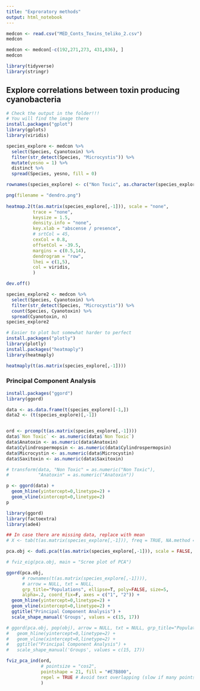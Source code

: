 ```yaml
---
title: "Exproratory methods"
output: html_notebook
---
```


```r
medcon <- read.csv("MED_Conts_Toxins_teliko_2.csv")
medcon

medcon <- medcon[-c(192,271,273, 431,836), ]
medcon

```

```r
library(tidyverse)
library(stringr)
```


## Explore correlations between toxin producing cyanobacteria

```r
# Check the output in the folder!!!
# You will find the image there
install.packages("gplot")
library(gplots)
library(viridis)

species_explore <- medcon %>%
  select(Species, Cyanotoxin) %>%
  filter(str_detect(Species, "Microcystis")) %>% 
  mutate(yesno = 1) %>%
  distinct %>%
  spread(Species, yesno, fill = 0)

rownames(species_explore) <- c("Non Toxic", as.character(species_explore[2:nrow(species_explore),1]))

png(filename = "dendro.png")
 
heatmap.2(t(as.matrix(species_explore[,-1])), scale = "none",
          trace = "none",
          keysize = 1.5,
          density.info = "none",
          key.xlab = "abscense / presence",
          # srtCol = 45,
          cexCol = 0.8,
          offsetCol = -39.5,
          margins = c(0.5,14),
          dendrogram = "row",
          lhei = c(1,5),
          col = viridis,
          )

dev.off()
```

```r
species_explore2 <- medcon %>%
  select(Species, Cyanotoxin) %>%
  filter(str_detect(Species, "Microcystis")) %>% 
  count(Species, Cyanotoxin) %>% 
  spread(Cyanotoxin, n)
species_explore2


```


```r

# Easier to plot but somewhat harder to perfect
install.packages("plotly")
library(plotly)
install.packages("heatmaply")
library(heatmaply)

heatmaply(t(as.matrix(species_explore[,-1])))
```


### Principal Component Analysis

```r
install.packages("ggord")
library(ggord)

data <- as.data.frame(t(species_explore)[-1,])
data2 <- (t(species_explore)[,-1])


ord <- prcomp(t(as.matrix(species_explore[,-1])))
data$`Non Toxic` <- as.numeric(data$`Non Toxic`)
data$Anatoxin <- as.numeric(data$Anatoxin)
data$Cylindrospermopsin <- as.numeric(data$Cylindrospermopsin)
data$Microcystin <- as.numeric(data$Microcystin)
data$Saxitoxin <- as.numeric(data$Saxitoxin)

# transform(data, "Non Toxic" = as.numeric("Non Toxic"),
#           "Anatoxin" = as.numeric("Anatoxin"))

p <- ggord(data) +
  geom_hline(yintercept=0,linetype=2) + 
  geom_vline(xintercept=0,linetype=2)
p
```


```r
library(ggord)
library(factoextra)
library(ade4)

## In case there are missing data, replace with mean
# X <- tab(t(as.matrix(species_explore[,-1])), freq = TRUE, NA.method = "mean") 

pca.obj <- dudi.pca(t(as.matrix(species_explore[,-1])), scale = FALSE, scannf = FALSE, nf = 3)

# fviz_eig(pca.obj, main = "Scree plot of PCA")
```

```r
ggord(pca.obj, 
      # rownames(t(as.matrix(species_explore[,-1]))),
      # arrow = NULL, txt = NULL, 
      grp_title="Populations", ellipse=T, poly=FALSE, size=5, 
      alpha=.2, coord_fix=F, axes = c("1", "2")) +
  geom_hline(yintercept=0,linetype=2) + 
  geom_vline(xintercept=0,linetype=2) +
  ggtitle("Principal Component Analysis") +
  scale_shape_manual('Groups', values = c(15, 17))

# ggord(pca.obj, pop(obj), arrow = NULL, txt = NULL, grp_title="Populations", ellipse=T, poly=FALSE, size=2, alpha=.8, coord_fix=F, axes = c("1", "3")) +
#   geom_hline(yintercept=0,linetype=2) + 
#   geom_vline(xintercept=0,linetype=2) +
#   ggtitle("Principal Component Analysis") +
#   scale_shape_manual('Groups', values = c(15, 17))
```

```r
fviz_pca_ind(ord, 
             # pointsize = "cos2", 
             pointshape = 21, fill = "#E7B800",
             repel = TRUE # Avoid text overlapping (slow if many points)
             )
```


